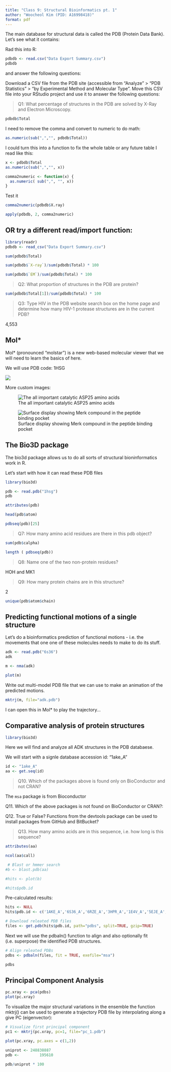 ```yaml
---
title: "Class 9: Structural Bioinformatics pt. 1"
author: "Woocheol Kim (PID: A16998418)"
format: pdf
---
```


The main database for structural data is called the PDB (Protein Data Bank). Let's see what it contains:


Rad this into R:
```r
pdbdb <- read.csv("Data Export Summary.csv")
pdbdb
```
and answer the following questions:

Download a CSV file from the PDB site (accessible from “Analyze” > “PDB Statistics” > “by Experimental Method and Molecular Type”. Move this CSV file into your RStudio project and use it to answer the following questions:

>Q1: What percentage of structures in the PDB are solved by X-Ray and Electron Microscopy.

```r
pdbdb$Total
```

I need to remove the comma and convert to numeric to do math:
```r
as.numeric(sub(",","", pdbdb$Total))

```

I could turn this into a function to fix the whole table or any future table I read like this:

```r
x <- pdbdb$Total
as.numeric(sub(",","", x))
```

```r
comma2numeric <- function(x) {
  as.numeric( sub(",", "", x))
}
```

Test it
```r
comma2numeric(pdbdb$X.ray)
```

```r
apply(pdbdb, 2, comma2numeric)
```

## OR try a different read/import function:
```r
library(readr)
pdbdb <- read_csv("Data Export Summary.csv")
```

```r
sum(pdbdb$Total)
```

```r
sum(pdbdb$`X-ray`)/sum(pdbdb$Total) * 100
```

```r
sum(pdbdb$`EM`)/sum(pdbdb$Total) * 100
```


>Q2: What proportion of structures in the PDB are protein?

```r
sum(pdbdb$Total[1])/sum(pdbdb$Total) * 100
```


>Q3: Type HIV in the PDB website search box on the home page and determine how many HIV-1 protease structures are in the current PDB?

4,553

## Mol*

Mol* (pronounced "molstar") is a new web-based molecular viewer that we will need to learn the basics of here.

We will use PDB code: 1HSG

![](1HSG.png)

More custom images:

![The all important catalytic ASP25 amino acids](1HSG1.png)

![Surface display showing Merk compound in the peptide binding pocket](1HSG2.png)


## The Bio3D package

The bio3d package allows us to do all sorts of structural bioninformatics work in R.

Let's start with how it can read these PDB files

```r
library(bio3d)

pdb <- read.pdb("1hsg")
pdb
```

```r
attributes(pdb)
```

```r
head(pdb$atom)
```

```r
pdbseq(pdb)[25]
```

>Q7: How many amino acid residues are there in this pdb object? 

```r
sum(pdb$calpha)
```

```r
length ( pdbseq(pdb))
```


>Q8: Name one of the two non-protein residues? 

HOH and MK1

>Q9: How many protein chains are in this structure? 

2

```r
unique(pdb$atom$chain)
```

## Predicting functional motions of a single structure

Let's do a bioinformatics prediction of functional motions - i.e. the movements that one one of these molecules needs to make to do its stuff.

```r
adk <- read.pdb("6s36")
adk
```

```r
m <- nma(adk)

plot(m)
```

Write out multi-model PDB file that we can use to make an animation of the predicted motions. 
```r
mktrj(m, file="adk.pdb")
```

I can open this in Mol* to play the trajectory...

## Comparative analysis of protein structures

```r
library(bio3d)
```

Here we will find and analyze all ADK structures in the PDB databaese.

We will start with a signle database accession id: "1ake_A"
```r
id <- "1ake_A"
aa <- get.seq(id)
```

>Q10. Which of the packages above is found only on BioConductor and not CRAN? 

The `msa` package is from Bioconductor

Q11. Which of the above packages is not found on BioConductor or CRAN?: 

Q12. True or False? Functions from the devtools package can be used to install packages from GitHub and BitBucket?

>Q13. How many amino acids are in this sequence, i.e. how long is this sequence?

```r
attributes(aa)
```


```r
ncol(aa$call)
```

```r
 # Blast or hmmer search 
#b <- blast.pdb(aa)
```

```r
#hits <- plot(b)
```

```r
#hits$pdb.id
```

Pre-calculated results:

```r
hits <- NULL
hits$pdb.id <- c('1AKE_A','6S36_A','6RZE_A','3HPR_A','1E4V_A','5EJE_A','1E4Y_A','3X2S_A','6HAP_A','6HAM_A','4K46_A','3GMT_A','4PZL_A')
```

```r
# Download releated PDB files
files <- get.pdb(hits$pdb.id, path="pdbs", split=TRUE, gzip=TRUE)
```


Next we will use the pdbaln() function to align and also optionally fit (i.e. superpose) the identified PDB structures.

```r
# Align releated PDBs
pdbs <- pdbaln(files, fit = TRUE, exefile="msa")
```

```r
pdbs
```


## Principal Component Analysis 

```r
pc.xray <- pca(pdbs)
plot(pc.xray)
```

To visualize the major structural variations in the ensemble the function mktrj() can be used to generate a trajectory PDB file by interpolating along a give PC (eigenvector):

```r
# Visualize first principal component
pc1 <- mktrj(pc.xray, pc=1, file="pc_1.pdb")
```

```r
plot(pc.xray, pc.axes = c(1,2))
```


```r
uniprot <- 248838887
pdb <-         195610

pdb/uniprot * 100
```

